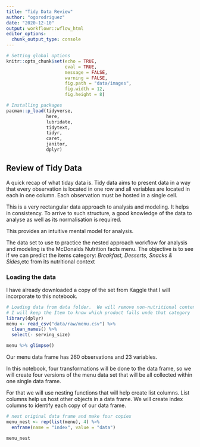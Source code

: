 ```yaml
---
title: "Tidy Data Review"
author: "ogorodriguez"
date: "2020-12-10"
output: workflowr::wflow_html
editor_options:
  chunk_output_type: console
---
```


```r
# Setting global options
knitr::opts_chunk$set(echo = TRUE,
                      eval = TRUE,
                      message = FALSE,
                      warning = FALSE,
                      fig.path = "data/images",
                      fig.width = 12,
                      fig.height = 8)
```

```r
# Installing packages
pacman::p_load(tidyverse,
               here,
               lubridate,
               tidytext,
               tidyr,
               caret,
               janitor,
               dplyr)
```

## Review of Tidy Data

A quick recap of what tiday data is.  Tidy data aims to present data in a way that 
every observation is located in one row and all variables are located in each in one column.
Each observation must be hosted in a single cell.

This is a very rectangular data approach to analysis and modeling.  It helps in consistency.
To arrive to such structure, a good knowledge of the data to analyse as well as its normalisation 
is required.

This provides an intuitive mental model for analysis.  

The data set to use to practice the nested approach workflow for analysis and modeling is the 
McDonalds Nutrition facts menu.  The objective is to see if we can predict the items category:
_Breakfast, Desserts, Snacks & Sides_,etc from its nutritional context

### Loading the data

I have already downloaded a copy of the set from Kaggle that I will incorporate to this notebook.

```r
# Loading data from data folder.  We will remove non-nutritional content.  
# I will keep the Item to know which product falls unde that category
library(dplyr)
menu <- read_csv("data/raw/menu.csv") %>% 
  clean_names() %>% 
  select(- serving_size)

menu %>% glimpse()

```

Our menu data frame has 260 observations and 23 variables.  

In this notebook, four transformations will be done to the data frame, so we will create four versions
of the menu data set that will be all collected within one single data frame.  

For that we will use nesting functions that will help create list columns.  List columns help us host other objects
in a data frame.  We will create index columns to identify each copy of our data frame.

```r
# nest original data frame and make four copies
menu_nest <- rep(list(menu), 4) %>% 
  enframe(name = "index", value = "data")

menu_nest
```



















































